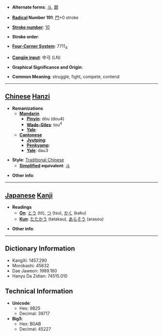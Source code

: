 * '''Alternate forms''': [[斗]], [[鬬]]

* '''[[Wiktionary:Chinese radical index| Radical]] Number 191''': [[Wiktionary:Chinese radical index 鬥|鬥]]+0 stroke

* '''[[Wiktionary:Chinese total strokes index|Stroke number]]''': [[Wiktionary:Chinese total strokes index 10|10]]

* '''Stroke order''': 

* '''[[Wiktionary:Chinese four corner index|Four-Corner System]]''': 7711<sub>4</sub>

* '''[[Wiktionary:Chinese Cangjie index|Cangjie input]]''': 中弓 (LN)

* '''Graphical Significance and Origin''': 

* '''Common Meaning''': struggle, fight, compete, contend

----

== [[Chinese]] [[Hanzi]] ==

* '''Romanizations'''
** '''[[Mandarin]]'''
*** '''[[Pinyin]]''': dòu (dou4)
*** '''[[Wade-Giles]]''': tou<sup>4</sup>
*** '''[[Yale]]''': 
** '''[[Cantonese]]'''
*** '''[[Jyutping]]''':
*** '''[[Penkyamp]]''': 
*** '''[[Yale]]''': dau3

* '''Style''': [[Traditional Chinese]] 
** '''[[Simplified Chinese|Simplified]] equivalent''': [[斗]]

* '''Other info''': 

----

== [[Japanese]] [[Kanji]] ==

* '''Readings'''
** '''[[On]]''': [[とう]] (tō), [[つ]] (tsu), [[かく]] (kaku)
** '''[[Kun]]''': [[たたかう]] (tatakau), [[あらそう]] (arasou)

* '''Other info''':  

----

== Dictionary Information ==

* KangXi: 1457.290
* Morobashi: 45632
* Dae Jaweon: 1989.160
* Hanyu Da Zidian: 74515.010

== Technical Information ==

* '''Unicode''':
** Hex: 9B25
** Decimal: 39717
* '''Big5''':
** Hex: B0AB
** Decimal: 45227